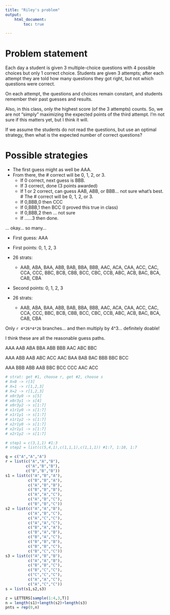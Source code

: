 ```yaml
---
title: "Riley's problem"
output: 
    html_document:
        toc: true

---
```


# Problem statement

Each day a student is given 3 multiple-choice questions with 4 possible choices but only 1 correct choice. Students are given 3 attempts; after each attempt they are told how many questions they got right, but not which questions were correct.

On each attempt, the questions and choices remain constant, and students remember their past guesses and results.

Also, in this class, only the highest score (of the 3 attempts) counts. So, we are not "simply" maximizing the expected points of the third attempt. I'm not sure if this matters yet, but I think it will.

If we assume the students do not read the questions, but use an optimal strategy, then what is the expected number of correct questions?

# Possible strategies

* The first guess might as well be AAA.
* From there, the # correct will be 0, 1, 2, or 3.
    * If 0 correct, next guess is BBB.
    * If 3 correct, done (3 points awarded)
    * If 1 or 2 correct, can guess AAB, ABB, or BBB... not sure what's best.
# The # correct will be 0, 1, 2, or 3.
    * If 0,BBB,0 then CCC
    * If 0,BBB,1 then BCC (I proved this true in class)
    * If 0,BBB,2 then ... not sure
    * If ......3 then done.

... okay... so many...

* First guess: AAA

* First points: 0, 1, 2, 3

* 26 strats:
    * AAB, ABA, BAA, ABB, BAB, BBA, BBB, AAC, ACA, CAA, ACC, CAC, CCA, CCC, BBC, BCB, CBB, BCC, CBC, CCB, ABC, ACB, BAC, BCA, CAB, CBA

* Second points: 0, 1, 2, 3

* 26 strats:
    * AAB, ABA, BAA, ABB, BAB, BBA, BBB, AAC, ACA, CAA, ACC, CAC, CCA, CCC, BBC, BCB, CBB, BCC, CBC, CCB, ABC, ACB, BAC, BCA, CAB, CBA

Only `r 4*26*4*26` branches... and then multiply by 4^3... definitely doable!


I think these are all the reasonable guess paths.

AAA
AAB
ABA BBA ABB BBB AAC ABC BBC

AAA
ABB
AAB ABC ACC AAC BAA BAB BAC BBB BBC BCC

AAA
BBB
ABB AAB BBC BCC CCC AAC ACC


```r

# strat: get #1, choose r, get #2, choose s
# X=0 -> r[3]
# X=1 -> r[1,2,3]
# X=2 -> r[1,2,3]
# x0r3y0 -> s[5]
# x0r3y1 -> s[4]
# x0r3y2 -> s[1:7]
# x1r1y0 -> s[1:7]
# x1r1y1 -> s[1:7]
# x1r1y2 -> s[1:7]
# x2r1y0 -> s[1:7]
# x2r1y1 -> s[1:7]
# x2r1y2 -> s[1:7]

# step1 = c(3,1,1) #1:3
# step2 = list(c(5,4,1),c(1,1,1),c(1,1,1)) #1:7, 1:10, 1:7

q = c("A","A","A")
r = list(c("A","A","B"),
         c("A","B","B"),
         c("B","B","B"))
s1 = list(c("A","B","A"),
          c("B","B","A"),
          c("A","B","B"),
          c("B","B","B"),
          c("A","A","C"),
          c("A","B","C"),
          c("B","B","C"))
s2 = list(c("A","A","B"),
          c("A","B","C"),
          c("A","C","C"),
          c("A","A","C"),
          c("B","A","A"),
          c("B","A","B"),
          c("B","A","C"),
          c("B","B","B"),
          c("B","B","C"),
          c("B","C","C"))
s3 = list(c("A","B","B"),
          c("A","A","B"),
          c("B","B","C"),
          c("B","C","C"),
          c("C","C","C"),
          c("A","A","C"),
          c("A","C","C"))
s = list(s1,s2,s3)

z = LETTERS[sample(1:4,3,T)]
n = length(s1)+length(s2)+length(s3)
pnts = rep(0,n)

```






